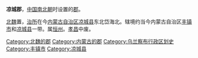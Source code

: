 '''凉城郡'''，[[中国|中国]][[南北朝|南北朝]]时设置的[[郡|郡]]。

[[北魏|北魏]]置，[[治所|治所]]在今[[内蒙古自治区|内蒙古自治区]][[凉城县|凉城县]]东北岱海北。辖境约当今内蒙古自治区[[丰镇市|丰镇市]]和[[凉城县|凉城县]]一带。属[[恒州_(北魏)|恒州]]。[[孝昌_(年号)|孝昌]]中废。 

{{南北朝行政区划小作品}}
{{DEFAULTSORT:L}}
[[Category:北魏的郡|Category:北魏的郡]]
[[Category:内蒙古的郡|Category:内蒙古的郡]]
[[Category:乌兰察布行政区划史|Category:乌兰察布行政区划史]]
[[Category:丰镇市|Category:丰镇市]]
[[Category:凉城县|Category:凉城县]]